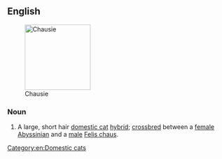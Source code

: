 ==English==
[[Image:Chausiecatexample.jpg|thumb|150px|Chausie]]
===Noun===
{{en-noun|head=[[Chausie]]}}

# A large, short hair [[domestic cat]] [[hybrid]]; [[crossbreed|crossbred]] between a [[female]] [[Abyssinian]] and a [[male]] [[Felis chaus]].

{{wikipedia|Chausie}}
{{commonscat|Chausie}}

[[Category:en:Domestic cats]]